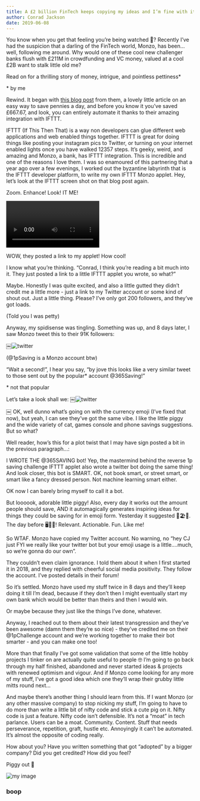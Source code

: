 ```yaml
---
title: A £2 billion FinTech keeps copying my ideas and I’m fine with it (no, really).
author: Conrad Jackson
date: 2019-06-08
---
```


You know when you get that feeling you’re being watched 👀? Recently I’ve had the suspicion that a darling of the FinTech world, Monzo, has been…well, following me around. Why would one of these cool new challenger banks flush with £211M in crowdfunding and VC money, valued at a cool £2B want to stalk little old me?

Read on for a thrilling story of money, intrigue, and pointless pettiness\*

\* by me

Rewind. It began with [this blog post](https://monzo.com/blog/2019/06/04/reverse-1p-savings-challenge-monzo/) from them, a lovely little article on an easy way to save pennies a day, and before you know it you’ve saved £667.67, and look, you can entirely automate it thanks to their amazing integration with IFTTT.

IFTTT (If This Then That) is a way non developers can glue different web applications and web enabled things together. IFTTT is great for doing things like posting your instagram pics to Twitter, or turning on your internet enabled lights once you have walked 12357 steps. It’s geeky, weird, and amazing and Monzo, a bank, has IFTTT integration. This is incredible and one of the reasons I love them. I was so enamoured of this partnering that a year ago over a few evenings, I worked out the byzantine labyrinth that is the IFTTT developer platform, to write my own IFTTT Monzo applet. Hey, let’s look at the IFTTT screen shot on that blog post again.

Zoom. Enhance! Look! IT ME!

<video controls width="250">

    <source src="./zoomenhance.mov">


    Sorry, your browser doesn't support embedded videos.

</video>

WOW, they posted a link to my applet! How cool!

I know what you’re thinking. “Conrad, I think you’re reading a bit much into it. They just posted a link to a little IFTTT applet you wrote, so what?”

Maybe. Honestly I was quite excited, and also a little gutted they didn’t credit me a little more - just a link to my Twitter account or some kind of shout out. Just a little thing. Please? I’ve only got 200 followers, and they’ve got loads.

(Told you I was petty)

Anyway, my spidisense was tingling. Something was up, and 8 days later, I saw Monzo tweet this to their 91K followers:

￼![twitter](./tweet1.png)

(@1pSaving is a Monzo account btw)

“Wait a second!”, I hear you say, “by jove this looks like a very similar tweet to those sent out by the popular\* account @365Saving!”

\* not that popular

Let’s take a look shall we:
￼![twitter](./tweet2.png)

￼
OK, well dunno what’s going on with the currency emoji (I’ve fixed that now), but yeah, I can see they’ve got the same vibe. I like the little piggy and the wide variety of cat, games console and phone savings suggestions. But so what?

Well reader, how’s this for a plot twist that I may have sign posted a bit in the previous paragraph…:

I WROTE THE @365SAVING bot! Yep, the mastermind behind the reverse 1p saving challenge IFTTT applet also wrote a twitter bot doing the same thing! And look closer, this bot is SMART. OK, not book smart, or street smart, or smart like a fancy dressed person. Not machine learning smart either.

OK now I can barely bring myself to call it a bot.

But loooook, adorable little piggy! Also, every day it works out the amount people should save, AND it automagically generates inspiring ideas for things they could be saving for in emoji form. Yesterday it suggested 🎅🏖🐶. The day before 🖥👒💍! Relevant. Actionable. Fun. Like me!

So WTAF. Monzo have copied my Twitter account. No warning, no “hey CJ just FYI we really like your twitter bot but your emoji usage is a little….much, so we’re gonna do our own”.

They couldn’t even claim ignorance. I told them about it when I first started it in 2018, and they replied with cheerful social media positivity. They follow the account. I’ve posted details in their forum!

So it’s settled. Monzo have used my stuff twice in 8 days and they’ll keep doing it till I’m dead, because if they don’t then I might eventually start my own bank which would be better than theirs and then I would win.

Or maybe because they just like the things I’ve done, whatever.

Anyway, I reached out to them about their latest transgression and they’ve been awesome (damn them they’re so nice) - they’ve credited me on their @1pChallenge account and we’re working together to make their bot smarter - and you can make one too!

More than that finally I’ve got some validation that some of the little hobby projects I tinker on are actually quite useful to people 🤓 I’m going to go back through my half finished, abandoned and never started ideas & projects with renewed optimism and vigour. And if Monzo come looking for any more of my stuff, I’ve got a good idea which one they’ll wrap their grubby little mitts round next…

And maybe there’s another thing I should learn from this. If I want Monzo (or any other massive company) to stop nicking my stuff, I’m going to have to do more than write a little bit of nifty code and stick a cute pig on it. Nifty code is just a feature. Nifty code isn’t defensible. It’s not a “moat” in tech parlance. Users can be a moat. Community. Content. Stuff that needs perseverance, repetition, graft, hustle etc. Annoyingly it can’t be automated. It’s almost the opposite of coding really.

How about you? Have you written something that got “adopted” by a bigger company? Did you get credited? How did you feel?

Piggy out 🐷

![my image](./tweet1.png)

### boop
